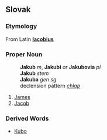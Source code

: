 == Slovak ==
=== Etymology ===
From Latin '''[[Iacobius]]'''
=== Proper Noun ===
:'''Jakub''' ''m'', '''Jakubi''' ''or'' '''Jakubovia''' ''pl''
:'''Jakub''' ''stem''
:'''Jakuba''' ''gen sg''
:declension pattern ''[[Slovak declension pattern chlap|chlap]]''
# [[James]]
# [[Jacob]]
=== Derived Words ===
* [[Kubo#Slovak|Kubo]]